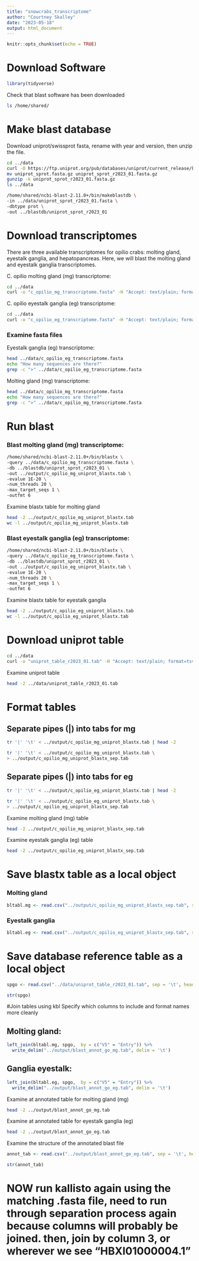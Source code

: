 ```yaml
---
title: "snowcrabs_transcriptome"
author: "Courtney Skalley"
date: "2023-05-18"
output: html_document
---
```


```r
knitr::opts_chunk$set(echo = TRUE)
```

# Download Software

```r
library(tidyverse)
```

Check that blast software has been downloaded

```bash
ls /home/shared/
```

# Make blast database

Download uniprot/swissprot fasta, rename with year and version, then unzip the file.

```bash
cd ../data
curl -O https://ftp.uniprot.org/pub/databases/uniprot/current_release/knowledgebase/complete/uniprot_sprot.fasta.gz
mv uniprot_sprot.fasta.gz uniprot_sprot_r2023_01.fasta.gz
gunzip -k uniprot_sprot_r2023_01.fasta.gz
ls ../data
```

```bash
/home/shared/ncbi-blast-2.11.0+/bin/makeblastdb \
-in ../data/uniprot_sprot_r2023_01.fasta \
-dbtype prot \
-out ../blastdb/uniprot_sprot_r2023_01
```

# Download transcriptomes

There are three available transcriptomes for opilio crabs: molting gland, eyestalk ganglia, and hepatopancreas. Here, we will blast the molting gland and eyestalk ganglia transcriptomes.

C. opilio molting gland (mg) transcriptome:

```bash
cd ../data
curl -o "c_opilio_mg_transcriptome.fasta" -H "Accept: text/plain; format=tsv" "https://gannet.fish.washington.edu/seashell/snaps/HBXI01.fasta"
```

C. opilio eyestalk ganglia (eg) transcriptome:

```bash
cd ../data
curl -o "c_opilio_eg_transcriptome.fasta" -H "Accept: text/plain; format=tsv" "https://gannet.fish.washington.edu/seashell/snaps/HBWO01.fasta"
```

### Examine fasta files

Eyestalk ganglia (eg) transcriptome:

```bash
head ../data/c_opilio_eg_transcriptome.fasta
echo "How many sequences are there?"
grep -c ">" ../data/c_opilio_eg_transcriptome.fasta
```

Molting gland (mg) transcriptome:

```bash
head ../data/c_opilio_mg_transcriptome.fasta
echo "How many sequences are there?"
grep -c ">" ../data/c_opilio_mg_transcriptome.fasta
```

# Run blast

### Blast molting gland (mg) transcriptome:

```bash
/home/shared/ncbi-blast-2.11.0+/bin/blastx \
-query ../data/c_opilio_mg_transcriptome.fasta \
-db ../blastdb/uniprot_sprot_r2023_01 \
-out ../output/c_opilio_mg_uniprot_blastx.tab \
-evalue 1E-20 \
-num_threads 20 \
-max_target_seqs 1 \
-outfmt 6
```

Examine blastx table for molting gland

```bash
head -2 ../output/c_opilio_mg_uniprot_blastx.tab
wc -l ../output/c_opilio_mg_uniprot_blastx.tab
```

### Blast eyestalk ganglia (eg) transcriptome:

```bash
/home/shared/ncbi-blast-2.11.0+/bin/blastx \
-query ../data/c_opilio_eg_transcriptome.fasta \
-db ../blastdb/uniprot_sprot_r2023_01 \
-out ../output/c_opilio_eg_uniprot_blastx.tab \
-evalue 1E-20 \
-num_threads 20 \
-max_target_seqs 1 \
-outfmt 6
```

Examine blastx table for eyestalk ganglia

```bash
head -2 ../output/c_opilio_eg_uniprot_blastx.tab
wc -l ../output/c_opilio_eg_uniprot_blastx.tab
```

# Download uniprot table

```bash
cd ../data
curl -o "uniprot_table_r2023_01.tab" -H "Accept: text/plain; format=tsv" "https://gannet.fish.washington.edu/seashell/snaps/uniprot_table_r2023_01.tab"
```

Examine uniprot table

```bash
head -2 ../data/uniprot_table_r2023_01.tab
```

# Format tables

## Separate pipes (\|) into tabs for mg

```bash
tr '|' '\t' < ../output/c_opilio_mg_uniprot_blastx.tab | head -2
```

```bash
tr '|' '\t' < ../output/c_opilio_mg_uniprot_blastx.tab \
> ../output/c_opilio_mg_uniprot_blastx_sep.tab
```

## Separate pipes (\|) into tabs for eg

```bash
tr '|' '\t' < ../output/c_opilio_eg_uniprot_blastx.tab | head -2
```

```bash
tr '|' '\t' < ../output/c_opilio_eg_uniprot_blastx.tab \
> ../output/c_opilio_eg_uniprot_blastx_sep.tab
```

Examine molting gland (mg) table

```bash
head -2 ../output/c_opilio_mg_uniprot_blastx_sep.tab 
```

Examine eyestalk ganglia (eg) table

```bash
head -2 ../output/c_opilio_eg_uniprot_blastx_sep.tab 
```

# Save blastx table as a local object
### Molting gland

```r
bltabl.mg <- read.csv("../output/c_opilio_mg_uniprot_blastx_sep.tab", sep = '\t', header = FALSE)
```

### Eyestalk ganglia

```R
bltabl.eg <- read.csv("../output/c_opilio_eg_uniprot_blastx_sep.tab", sep = '\t', header = FALSE)
```

# Save database reference table as a local object

```r
spgo <- read.csv("../data/uniprot_table_r2023_01.tab", sep = '\t', header = TRUE)
```

```r
str(spgo)
```

#Join tables using kbl 
Specify which columns to include and format names more cleanly

## Molting gland:

```r
left_join(bltabl.mg, spgo,  by = c("V5" = "Entry")) %>%
  write_delim("../output/blast_annot_go_mg.tab", delim = '\t')
```

## Ganglia eyestalk:

```r
left_join(bltabl.eg, spgo,  by = c("V5" = "Entry")) %>%
  write_delim("../output/blast_annot_go_eg.tab", delim = '\t')
```

Examine at annotated table for molting gland (mg)

```bash
head -2 ../output/blast_annot_go_mg.tab 
```

Examine at annotated table for eyestalk ganglia (eg)

```bash
head -2 ../output/blast_annot_go_eg.tab 
```

Examine the structure of the annotated blast file

```r
annot_tab <- read.csv("../output/blast_annot_go_eg.tab", sep = '\t', header = TRUE)
```

```r
str(annot_tab)
```



# NOW run kallisto again using the matching .fasta file, need to run through separation process again because columns will probably be joined. then, join by column 3, or wherever we see "HBXI01000004.1"
